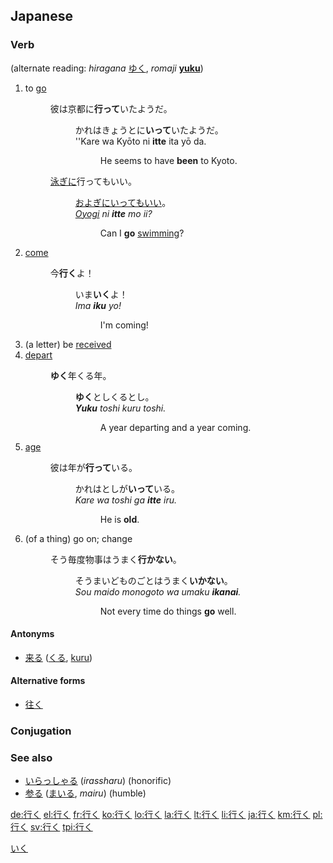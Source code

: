==Japanese==
{{ja-kanjitab|行}}

===Verb===
[[Category:1000 Japanese basic words|いく]]
{{ja-verb|kk|type=1|hira=いく|rom=iku}} (alternate reading: ''hiragana'' [[ゆく]], ''romaji'' '''[[yuku]]''')

# to [[go]]
#: 彼は京都に'''行って'''いたようだ。
#:: かれはきょうとに'''いって'''いたようだ。
#:: ''Kare wa Kyōto ni '''itte''' ita yō da.
#::: He seems to have '''been''' to Kyoto.
#: [[泳ぐ|泳ぎ]]に行ってもいい。
#:: [[およぐ|およぎ]]にいってもいい。
#:: ''[[oyogu|Oyogi]] ni '''itte''' mo ii?'' 
#::: Can I '''go''' [[swim]]ming?
#[[come]]
#:今'''行く'''よ！
#::いま'''いく'''よ！
#::''Ima '''iku''' yo!''
#:::I'm coming!
#(a letter) be [[received]]
#[[depart]]
#:'''ゆく'''年くる年。
#::'''ゆく'''としくるとし。
#::'''''Yuku''' toshi kuru toshi.''
#::: A year departing and a year coming.
#[[age]]
#:彼は年が'''行って'''いる。
#::かれはとしが'''いって'''いる。
#::''Kare wa toshi ga '''itte''' iru.''
#:::He is '''old'''.
#(of a thing) go on; change
#:そう毎度物事はうまく'''行かない'''。
#::そうまいどものごとはうまく'''いかない'''。
#::''Sou maido monogoto wa umaku '''ikanai'''.''
#:::Not every time do things '''go''' well. 

====Antonyms====
*{{sense|to go}} [[来る]] ([[くる]], [[kuru]])

====Alternative forms====
*[[往く]]

===Conjugation===
{{ja-verbconj|行く|行か|いか<br>ゆか|ika<br>yuka|行き|いき<br>ゆき|iki<br>yuki|行く|いく<br>ゆく|iku<br>yuku|行く|いく<br>ゆく|iku<br>yuku|行け|いけ<br>ゆけ|ike<br>yuke|行け|いけ<br>ゆけ|ike<br>yuke|行かれる|いかれる<br>ゆかれる|ikareru<br>yukareru|行かせる<br><br>行かす|いかせる<br>ゆかせる<br>いかす<br>ゆかす|ikaseru<br>yukaseru<br>ikasu<br>yukasu|行ける|いける<br>ゆける|ikeru<br>yukeru|行こう|いこう<br>ゆこう|ikō<br>yukō|行かない|いかない<br>ゆかない|ikanai<br>yukanai|行かず|いかず<br>ゆかず|ikazu<br>yukazu|行きます|いきます<br>ゆきます|ikimasu<br>yukimasu|[[行った]]|いった|itta|行って|いって|itte|行けば|いけば<br>ゆけば|ikeba<br>yukeba}}

===See also===
*[[いらっしゃる]] (''irassharu'') (honorific)
*[[参る]] ([[まいる]], ''mairu'') (humble)

[[de:行く]]
[[el:行く]]
[[fr:行く]]
[[ko:行く]]
[[lo:行く]]
[[la:行く]]
[[lt:行く]]
[[li:行く]]
[[ja:行く]]
[[km:行く]]
[[pl:行く]]
[[sv:行く]]
[[tpi:行く]]